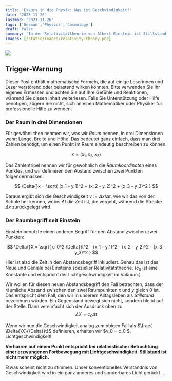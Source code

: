 ```yaml
---
title: 'Exkurs in die Physik: Was ist Geschwindigkeit?'
date: '2023-11-26'
lastmod: '2023-11-26'
tags: ['German','Physics','Cosmology']
draft: false
summary: 'In der Relativitättheorie von Albert Einstein ist Stillstand Lichtgeschwindigkeit'
images: [/static/images/relativity-theory.png]
---
```


![](/static/images/relativity-theory.png)

## Trigger-Warnung

Dieser Post enthält mathematische Formeln,
die auf einige Leserinnen und Leser verstörend oder belastend wirken könnten.
Bitte verwenden Sie Ihr eigenes Ermessen und achten Sie auf Ihre Gefühle und Reaktionen,
während Sie diesen Inhalt weiterlesen. Falls Sie Unterstützung oder Hilfe benötigen,
zögern Sie nicht, sich an einen Mathematiker oder Physiker für professionelle Hilfe zu wenden.

### Der Raum in drei Dimensionen

Für gewöhnlichen nehmen wir, was wir *Raum* nennen, in drei Dimensionen wahr:
Länge, Breite und Höhe. Das bedeutet ganz einfach, dass man drei Zahlen benötigt,
um einen Punkt im Raum eindeutig beschreiben zu können.

$$
x = (x_1,x_2,x_3)
$$

Das Zahlentripel nennen wir für gewöhnlich die *Raumkoordinaten* eines Punktes, und
wir definieren den Abstand zwischen zwei Punkten folgendermassen:

$$
\Delta{}x = \sqrt{ (x_1 - y_1)^2 + (x_2 - y_2)^2 + (x_3 - y_3)^2 }
$$

Daraus ergibt sich die Geschwindigkeit $v := \Delta{}x / \Delta{}t$, wie
wir das von der Schule her kennen, wobei $\Delta{}t$ die Zeit ist, die vergeht,
während die Strecke $\Delta{}x$ zurückgelegt wird.

### Der Raumbegriff seit Einstein

Einstein benutzte einen anderen Begriff für den Abstand zwischen zwei Punkten:

$$
\Delta{}X = \sqrt{ c_0^2 \Delta{}t^2 - (x_1 - y_1)^2 - (x_2 - y_2)^2 - (x_3 - y_3)^2 }
$$

Hier ist also die Zeit in den Abstandsbegriff inkludiert. Genau das ist das Neue und Geniale
bei Einsteins spezieller Relativitätstheorie. ($c_0$ ist eine Konstante und entspricht der
Lichtgeschwindigkeit im Vakuum.)

Wir wollen für diesen neuen Abstandsbegriff den Fall betrachten, dass der räumliche Abstand zwischen den zwei
Raumpunkten $x$ und $y$ gleich $0$ ist. Das entspricht dem Fall, den wir in unserem Alltagsleben
als *Stillstand* bezeichnen würden. Ein Gegenstand bewegt sich nicht, sondern bleibt auf
der Stelle. Dann vereinfacht sich der Ausdruck oben zu
$$ \Delta{}X = c_0 \Delta{}t$$

Wenn wir nun die Geschwindigkeit analog zum obigen Fall als $\frac{ \Delta{}X}{\Delta{}t}$
definieren, erhalten wir $v_0 = c_0 $. Lichtgeschwindigkeit!

**Verharren auf einem Punkt entspricht bei relativistischer Betrachtung
einer erzwungenen Fortbewegung mit Lichtgeschwindigkeit. Stillstand ist nicht mehr möglich.**

Etwas scheint nicht zu stimmen. Unser konventionelles Verständnis von Geschwindigkeit
wird in ein ganz anderes
und sonderbares Licht gerückt ...




